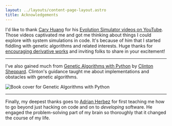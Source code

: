 ```yaml
---
layout: ../layouts/content-page-layout.astro
title: Acknowledgements
---
```


I'd like to thank [Cary Huang](https://twitter.com/realcarykh) for his
[Evolution Simulator videos on YouTube](https://www.youtube.com/playlist?list=PLrUdxfaFpuuK0rj55Rhc187Tn9vvxck7t).
Those videos captivated me and got me thinking about things I could explore with system simulations
in code. It's because of him that I started fiddling with genetic algorithms and related interests.
Huge thanks for [encouraging derivative works](https://www.youtube.com/watch?v=7YBY4yLfw4g) and
inviting folks to share in your excitement!

---

I've also gained much from
[Genetic Algorithms with Python](https://github.com/handcraftsman/GeneticAlgorithmsWithPython#description)
by [Clinton Sheppard](https://www.cs.unm.edu/~sheppard/). Clinton's guidance taught me about
implementations and obstacles with genetic algorithms.

<picture>
  <source srcset="/images/book-covers/genetic-algorithms-with-python.avif" type="image/avif" />
  <source srcset="/images/book-covers/genetic-algorithms-with-python.png" type="image/webp" />
  <img
    alt="Book cover for Genetic Algorithms with Python"
    class="book-cover center-block"
    src="/images/book-covers/genetic-algorithms-with-python.jpg"
  />
</picture>

---

Finally, my deepest thanks goes to [Adrian Herbez](http://www.adrianherbez.net/) for first teaching
me how to go beyond just hacking on code and on to _developing_ software. He engaged the
problem-solving part of my brain so thoroughly that it changed the course of my life.
